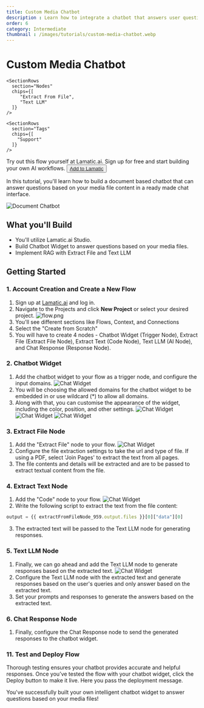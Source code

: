 ```yaml
---
title: Custom Media Chatbot
description : Learn how to integrate a chatbot that answers user questions based on provided documents. The chatbot extracts text from files and generates AI-powered responses.
order: 6
category: Intermediate
thumbnail : /images/tutorials/custom-media-chatbot.webp
---
```


# Custom Media Chatbot
<div className="grid md:grid-cols-1 gap-2 mb-8">
  <div className="">
    <SectionRows 
      section="Difficulty Level" 
      chips={["Intermediate"]} 
    />
    
    <SectionRows 
      section="Nodes" 
      chips={[
         "Extract From File",
         "Text LLM"
      ]} 
    />
    
    <SectionRows 
      section="Tags" 
      chips={[
        "Support"
      ]} 
    />
  </div>
</div>

<div className="mt-4 mb-4">
  <Callout>
  Try out this flow yourself at Lamatic.ai. Sign up for free and start building your own AI workflows.
  <Button variant="destructive" className="mt-3" href="https://studio.lamatic.ai/_?templateSlug=custom-media-chatbot" size="sm" asChild>
    <a href="https://studio.lamatic.ai/_?templateSlug=custom-media-chatbot" target="_blank">Add to Lamatic</a>
  </Button>
</Callout>
</div>

In this tutorial, you'll learn how to build a document based chatbot that can answer questions based on your media file content in a ready made chat interface.

![Document Chatbot](./img/custom-media-chatbot/custom-media-chatbot.webp)

## What you'll Build
- You'll utilize Lamatic.ai Studio.
- Build Chatbot Widget to answer questions based on your media files.
- Implement RAG with Extract File and Text LLM

## Getting Started
### 1. Account Creation and Create a New Flow
1. Sign up at [Lamatic.ai](https://lamatic.ai/) and log in.
2. Navigate to the Projects and click **New Project** or select your desired project.
   ![flow.png](./img/ai-review-responder/flow.png)
3. You'll see different sections like Flows, Context, and Connections
4. Select the "Create from Scratch"
5. You will have to create 4 nodes - Chatbot Widget (Trigger Node), Extract File (Extract File Node), Extract Text (Code Node), Text LLM (AI Node), and Chat Response (Response Node).

### 2. Chatbot Widget
1. Add the chatbot widget to your flow as a trigger node, and configure the input domains. 
![Chat Widget](./img/custom-media-chatbot/chat_v2.webp)
2. You will be choosing the allowed domains for the chatbot widget to be embedded in or use wildcard (*) to allow all domains.
3. Along with that, you can customise the appearance of the widget, including the color, position, and other settings.
  ![Chat Widget](./img/custom-media-chatbot/chat_config_1.webp)
  ![Chat Widget](./img/custom-media-chatbot/chat_config_2.webp)
  ![Chat Widget](./img/custom-media-chatbot/chat_config_3.webp)

### 3. Extract File Node
1. Add the "Extract File" node to your flow.
![Chat Widget](./img/custom-media-chatbot/chat-extract-download.png)
2. Configure the file extraction settings to take the url and type of file. If using a PDF, select 'Join Pages' to extract the text from all pages.
3. The file contents and details will be extracted and are to be passed to extract textual content from the file.

### 4. Extract Text Node
1. Add the "Code" node to your flow.
![Chat Widget](./img/custom-media-chatbot/code-chat.png)
2. Write the following script to extract the text from the file content:
```js
output = {{ extractFromFileNode_959.output.files }}[0]["data"][0]
```
3. The extracted text will be passed to the Text LLM node for generating responses.

### 5. Text LLM Node
1. Finally, we can go ahead and add the Text LLM node to generate responses based on the extracted text.
![Chat Widget](./img/custom-media-chatbot/code-chat-gen.png)
2. Configure the Text LLM node with the extracted text and generate responses based on the user's queries and only answer based on the extracted text.
3. Set your prompts and responses to generate the answers based on the extracted text.

### 6. Chat Response Node
1. Finally, configure the Chat Response node to send the generated responses to the chatbot widget.

### 11. Test and Deploy Flow
Thorough testing ensures your chatbot provides accurate and helpful responses. Once you’ve tested the flow with your chatbot widget, click the Deploy button to make it live. Here you pass the deployment message.


You've successfully built your own intelligent chatbot widget to answer questions based on your media files!